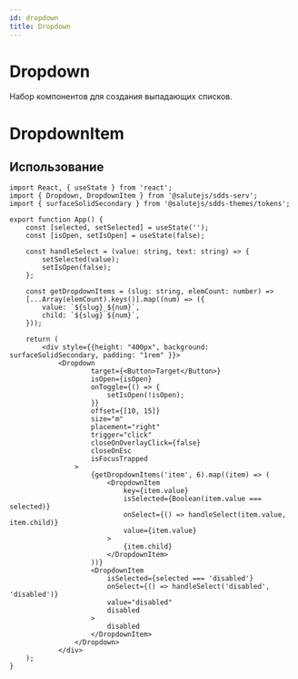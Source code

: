 ```yaml
---
id: dropdown
title: Dropdown
---
```



# Dropdown
Набор компонентов для создания выпадающих списков. 

<Description name="Dropdown" />
<PropsTable name="Dropdown" exclude={['css']} />

# DropdownItem

<Description name="DropdownItem" />
<PropsTable name="DropdownItem" exclude={['css']} />

## Использование

```tsx live
import React, { useState } from 'react';
import { Dropdown, DropdownItem } from '@salutejs/sdds-serv';
import { surfaceSolidSecondary } from '@salutejs/sdds-themes/tokens';

export function App() {
    const [selected, setSelected] = useState('');
    const [isOpen, setIsOpen] = useState(false);

    const handleSelect = (value: string, text: string) => {
        setSelected(value);
        setIsOpen(false);
    };

    const getDropdownItems = (slug: string, elemCount: number) =>
    [...Array(elemCount).keys()].map((num) => ({
        value: `${slug}_${num}`,
        child: `${slug} ${num}`,
    }));

    return (
        <div style={{height: "400px", background: surfaceSolidSecondary, padding: "1rem" }}>
            <Dropdown
                    target={<Button>Target</Button>}
                    isOpen={isOpen}
                    onToggle={() => {
                        setIsOpen(!isOpen);
                    }}
                    offset={[10, 15]}
                    size="m"
                    placement="right"
                    trigger="click"
                    closeOnOverlayClick={false}
                    closeOnEsc
                    isFocusTrapped
                >
                    {getDropdownItems('item', 6).map((item) => (
                        <DropdownItem
                            key={item.value}
                            isSelected={Boolean(item.value === selected)}
                            onSelect={() => handleSelect(item.value, item.child)}
                            value={item.value}
                        >
                            {item.child}
                        </DropdownItem>
                    ))}
                    <DropdownItem
                        isSelected={selected === 'disabled'}
                        onSelect={() => handleSelect('disabled', 'disabled')}
                        value="disabled"
                        disabled
                    >
                        disabled
                    </DropdownItem>
                </Dropdown>
            </div>
    );
}
```
